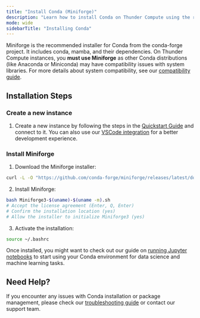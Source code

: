 ```yaml
---
title: "Install Conda (Miniforge)"
description: "Learn how to install Conda on Thunder Compute using the recommended Miniforge installer. Follow step-by-step instructions for setup and activation."
mode: wide
sidebarTitle: "Installing Conda"
---
```


Miniforge is the recommended installer for Conda from the conda-forge project. It includes conda, mamba, and their dependencies. On Thunder Compute instances, you **must use Miniforge** as other Conda distributions (like Anaconda or Miniconda) may have compatibility issues with system libraries. For more details about system compatibility, see our [compatibility guide](/docs/compatibility).

## Installation Steps

### Create a new instance

1. Create a new instance by following the steps in the [Quickstart Guide](https://www.thundercompute.com/docs/quickstart) and connect to it. You can also use our [VSCode integration](/guides/vscode-integration-for-thunder-compute) for a better development experience.

### Install Miniforge

1. Download the Miniforge installer:

```bash
curl -L -O "https://github.com/conda-forge/miniforge/releases/latest/download/Miniforge3-$(uname)-$(uname -m).sh"
```

2. Install Miniforge:

```bash
bash Miniforge3-$(uname)-$(uname -m).sh
# Accept the license agreement (Enter, Q, Enter)
# Confirm the installation location (yes)
# Allow the installer to initialize Miniforge3 (yes)
```

3. Activate the installation:

```bash
source ~/.bashrc
```

Once installed, you might want to check out our guide on [running Jupyter notebooks](/guides/running-jupyter-notebooks-on-thunder-compute) to start using your Conda environment for data science and machine learning tasks.

## Need Help?

If you encounter any issues with Conda installation or package management, please check our [troubleshooting guide](/docs/troubleshooting) or contact our support team.
